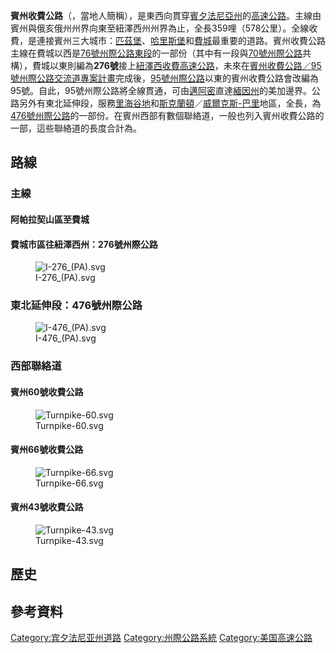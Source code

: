 {{Infobox US Road
|Shield = Pennsylvania Turnpike logo.svg
|Name = '''賓夕法尼亞州收費公路'''<br/> '''Pensylvania Turnpike'''
|Map = Pennsylvania Turnpike map.svg
|System=州际公路系统
|Formed = 1940年10月
|Mile = 359.6
|Km = 578.7
|LengthRef = 
|Direction A = 西
|Direction B = 東
|From = [[File:I-76.svg|20px]][[File:OhioTurnpike.svg|20px]][[I-76|I-76]]／[[俄亥俄州收費公路|俄州收費公路]]（[[俄亥俄州|俄州]]─[[賓夕法尼亞州|賓州]]州界，近俄州[[揚斯敦_(俄亥俄州)|揚斯敦]]）
|To = [[File:Future_plate_blue.svg|20px]]<br/>[[File:I-95.svg|20px]][[File:I-276_(PA).svg|20px]][[I-95|I-95]]／[[276號州際公路_(賓夕法尼亞州)|I-276]]（[[德拉瓦河大橋|德拉瓦河大橋]]）
|Junction = [[File:I-79.svg|20px]][[I-79|I-79]]（[[匹茲堡_(賓夕法尼亞州)|匹茲堡]]近郊）<br/>[[File:I-70.svg|20px]][[File:Pennsylvania_Turnpike_logo.svg|20px]][[I-70|I-70]]（[[新史坦頓_(賓夕法尼亞州)|新史坦頓]]至[[布里茲塢_(賓夕法尼亞州)|布里茲塢]]共構）<br/>[[File:I-99.svg|20px]][[File:US_220.svg|20px]][[I-99|I-99]]／[[美國國道220|US 220]]（[[貝德佛_(賓夕法尼亞州)|貝德佛]]附近）<br/>[[File:I-81.svg|20px]][[I-81|I-81]]（[[密德塞克斯_(賓夕法尼亞州)|密德塞克斯]]）<br/>[[File:I-83.svg|20px]][[I-83|I-83]]（[[哈里斯堡|哈里斯堡]]近郊）<br/>[[File:I-76.svg|20px]][[76號州際公路_(東段)|I-76]]（[[費城|費城]]）<br/>[[File:I-476.svg|20px]][[476號州際公路|I-476]]（費城）<br/>[[File:I-95.svg|20px]][[95號州際公路|I-95]]（費城）
}}
'''賓州收費公路'''（{{lang-en|Pennsylvania Turnpike}}，當地人簡稱{{lang|en|Turnpike}}），是東西向貫穿[[賓夕法尼亞州|賓夕法尼亞州]]的[[高速公路|高速公路]]。主線由賓州與俄亥俄州州界向東至紐澤西州州界為止，全長359哩（578公里）。全線收費，是連接賓州三大城市：[[匹茲堡|匹茲堡]]、[[哈里斯堡|哈里斯堡]]和[[費城|費城]]最重要的道路。賓州收費公路主線在費城以西是[[76號州際公路_(東段)|76號州際公路東段]]的一部份（其中有一段與[[70號州際公路|70號州際公路]]共構），費城以東則編為'''276號'''接上[[紐澤西收費高速公路|紐澤西收費高速公路]]，未來在[[賓州收費公路／95號州際公路交流道專案計畫|賓州收費公路／95號州際公路交流道專案計畫]]完成後，[[95號州際公路|95號州際公路]]以東的賓州收費公路會改編為95號。自此，95號州際公路將全線貫通，可由[[邁阿密|邁阿密]]直達[[緬因州|緬因州]]的美加邊界。公路另外有東北延伸段，服務[[里海谷地|里海谷地]]和[[斯克蘭頓_(賓夕法尼亞州)|斯克蘭頓]]／[[威爾克斯-巴里_(賓夕法尼亞州)|威爾克斯-巴里]]地區，全長{{convert|110.6|mi|km|1}}，為[[476號州際公路|476號州際公路]]的一部份。在賓州西部有數個聯絡道，一般也列入賓州收費公路的一部，這些聯絡道的長度合計為{{convert|62|mi|km|0}}。

==路線==
===主線===
====阿帕拉契山區至費城====

====費城市區往紐澤西州：276號州際公路====
{{seealso|賓州收費公路／95號州際公路交流道專案計畫}}
[[File:I-276_(PA).svg|right]]

===東北延伸段：476號州際公路===
{{main|476號州際公路}}
[[File:I-476_(PA).svg|right]]

===西部聯絡道===
====賓州60號收費公路====
[[File:Turnpike-60.svg|left]]

====賓州66號收費公路====
[[File:Turnpike-66.svg|left]]

====賓州43號收費公路====
[[File:Turnpike-43.svg|left]]

==歷史==


==參考資料==

<div class="references-small">
<references />
</div>
{{俄亥俄州至新泽西州的76号州际公路及其辅助线}}
[[Category:宾夕法尼亚州道路|Category:宾夕法尼亚州道路]]
[[Category:州際公路系統|Category:州際公路系統]]
[[Category:美国高速公路|Category:美国高速公路]]